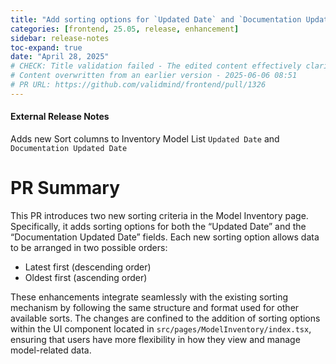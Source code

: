 ```yaml
---
title: "Add sorting options for `Updated Date` and `Documentation Updated Date` in model inventory page (#1326)"
categories: [frontend, 25.05, release, enhancement]
sidebar: release-notes
toc-expand: true
date: "April 28, 2025"
# CHECK: Title validation failed - The edited content effectively clarifies the original request by specifying the addition of sorting options for both "Updated Date" and "Documentation Updated Date" on the model inventory page. This revision provides a clearer understanding of the specific sorting features to be implemented, enhancing the original content's precision and comprehensibility.
# Content overwritten from an earlier version - 2025-06-06 08:51
# PR URL: https://github.com/validmind/frontend/pull/1326
---
```


#### External Release Notes
Adds new Sort columns to Inventory Model List `Updated Date` and `Documentation Updated Date`

# PR Summary

This PR introduces two new sorting criteria in the Model Inventory page. Specifically, it adds sorting options for both the "Updated Date" and the "Documentation Updated Date" fields. Each new sorting option allows data to be arranged in two possible orders: 

- Latest first (descending order)
- Oldest first (ascending order)

These enhancements integrate seamlessly with the existing sorting mechanism by following the same structure and format used for other available sorts. The changes are confined to the addition of sorting options within the UI component located in `src/pages/ModelInventory/index.tsx`, ensuring that users have more flexibility in how they view and manage model-related data.